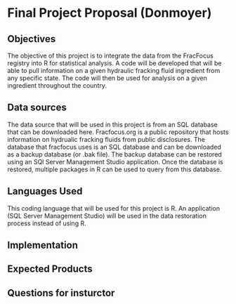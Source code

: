 # Final Project Proposal (Donmoyer)

## Objectives
The objective of this project is to integrate the data from the FracFocus registry into R for statistical analysis. A code will be developed that will be able to pull information on a given hydraulic fracking fluid ingredient from any specific state. The code will then be used for analysis on a given ingredient throughout the country.

## Data sources
The data source that will be used in this project is from an SQL database that can be downloaded here. Fracfocus.org is a public repository that hosts information on hydrualic fracking fluids from public disclosures. The database that fracfocus uses is an SQL database and can be downloaded as a backup database (or .bak file). The backup database can be restored using an SQl Server Management Studio application. Once the database is restored, multiple packages in R can be used to query from this database.

## Languages Used
This coding language that will be used for this project is R. An application (SQL Server Management Studio) will be used in the data restoration process instead of using R.

## Implementation

## Expected Products

## Questions for insturctor

